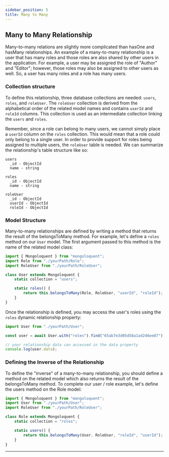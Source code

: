 ```yaml
---
sidebar_position: 5
title: Many to Many
---
```



## Many to Many Relationship

Many-to-many relations are slightly more complicated than hasOne and hasMany relationships. An example of a many-to-many relationship is a user that has many roles and those roles are also shared by other users in the application. For example, a user may be assigned the role of "Author" and "Editor"; however, those roles may also be assigned to other users as well. So, a user has many roles and a role has many users.

### Collection structure

To define this relationship, three database collections are needed: `users`, `roles`, and `roleUser`. The `roleUser` collection is derived from the alphabetical order of the related model names and contains `userId` and `roleId` columns. This collection is used as an intermediate collection linking the `users` and `roles`.

Remember, since a role can belong to many users, we cannot simply place a `userId` column on the `roles` collection. This would mean that a role could only belong to a single user. In order to provide support for roles being assigned to multiple users, the `roleUser` table is needed. We can summarize the relationship's table structure like so:

```
users
  _id - ObjectId
  name - string

roles
  _id - ObjectId
  name - string

roleUser
  _id - ObjectId
  userId - ObjectId
  roleId - ObjectId
```

### Model Structure

Many-to-many relationships are defined by writing a method that returns the result of the belongsToMany method. For example, let's define a `roles` method on our `User` model. The first argument passed to this method is the name of the related model class:

```js
import { Mongoloquent } from "mongoloquent";
import Role from "./yourPath/Role";
import RoleUser from "./yourPath/RoleUser";

class User extends Mongoloquent {
	static collection = "users";

	static roles() {
		return this.belongsToMany(Role, RoleUser, "userId", "roleId");
	}
}
```

Once the relationship is defined, you may access the user's roles using the `roles` dynamic relationship property:

```js
import User from "./yourPath/User";

const user = await User.with("roles").find("65ab7e3d05d58a1ad246ee87");

// your relationship data can accessed in the data property
console.log(user.data);
```

### Defining the Inverse of the Relationship

To define the "inverse" of a many-to-many relationship, you should define a method on the related model which also returns the result of the belongsToMany method. To complete our user / role example, let's define the users method on the Role model:

```js
import { Mongoloquent } from "mongoloquent";
import User from "./yourPath/User";
import RoleUser from "./yourPath/RoleUser";

class Role extends Mongoloquent {
	static collection = "roles";

	static users() {
		return this.belongsToMany(User, RoleUser, "roleId", "userId");
	}
}
```

---

<Sponsor />
